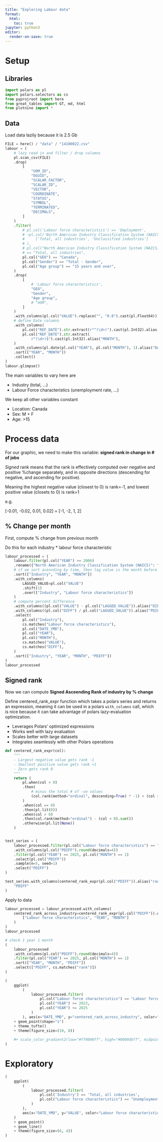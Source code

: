 ```yaml
---
title: "Exploring Labour data"
format: 
  html:
    toc: true
jupyter: python3
editor: 
  render-on-save: true
---
```


# Setup

## Libraries

```python
import polars as pl
import polars.selectors as cs
from pyprojroot import here
from great_tables import GT, md, html
from plotnine import *
```

## Data

Load data lazily because it is 2.5 Gb

```python
FILE = here() / "data" / "14100022.csv"
labour = (
    # lazy read in and filter / drop columns
    pl.scan_csv(FILE)
    .drop(
        [
            "UOM_ID",
            "DGUID",
            "SCALAR_FACTOR",
            "SCALAR_ID",
            "VECTOR",
            "COORDINATE",
            "STATUS",
            "SYMBOL",
            "TERMINATED",
            "DECIMALS",
        ]
    )
    .filter(
        # pl.col('Labour force characteristics') == 'Employment',
        # ~pl.col('North American Industry Classification System (NAICS)').is_in(
        #     ['Total, all industries', 'Unclassified industries']
        # ),
        # pl.col("North American Industry Classification System (NAICS)")
        # == "Total, all industries",
        pl.col("GEO") == "Canada",
        pl.col("Gender") == "Total - Gender",
        pl.col("Age group") == "15 years and over",
    )
    .drop(
        [
            # 'Labour force characteristics',
            "GEO",
            "Gender",
            "Age group",
            # "UOM",
        ]
    )
    .with_columns(pl.col("VALUE").replace("", "0.0").cast(pl.Float64))
    # define Date columns
    .with_columns(
        pl.col("REF_DATE").str.extract(r"^(\d+)").cast(pl.Int32).alias("YEAR"),
        pl.col("REF_DATE").str.extract(
            r"(\d+)$").cast(pl.Int32).alias("MONTH"),
    )
    .with_columns(pl.date(pl.col("YEAR"), pl.col("MONTH"), 1).alias("DATE_YMD"))
    .sort(["YEAR", "MONTH"])
    .collect()
)
labour.glimpse()
```

The main variables to vary here are

- Industry (total, ...)
- Labour Force characteristics (unemployment rate, ...)

We keep all other variables constant

- Location: Canada
- Sex: M + F
- Age: >15

# Process data

For our graphic, we need to make this variable: **signed rank in change in # of jobs**

*Signed* rank means that the rank is effectively computed over negative and positive %change separately, and in opposite directions (descending for negative, and ascending for positive).

Meaning the highest negative value (closest to 0) is rank=-1, and lowest positive value (closets to 0) is rank=1

e.g.

[-0.01, -0.02, 0.01, 0.02] = 
[-1, -2, 1, 2]

## % Change per month

First, compute % change from previous month

Do this for each industry * labour force characteristic

```python
labour_processed = (
    labour.filter(pl.col("YEAR") >= 2006)
    .rename({"North American Industry Classification System (NAICS)": "Industry"})
    # if we sort acesnding by time, then lag value is the month before
    .sort(["Industry", "YEAR", "MONTH"])
    .with_columns(
        LAGGED_VALUE=pl.col("VALUE")
        .shift(1)
        .over(["Industry", "Labour force characteristics"])
    )
    # compute percent difference
    .with_columns((pl.col("VALUE") - pl.col("LAGGED_VALUE")).alias("DIFF"))
    .with_columns((pl.col("DIFF") / pl.col("LAGGED_VALUE")).alias("PDIFF"))
    .select(
        pl.col("Industry"),
        cs.matches("Labour force characteristics"),
        pl.col("DATE_YMD"),
        pl.col("YEAR"),
        pl.col("MONTH"),
        cs.matches("VALUE"),
        cs.matches("DIFF"),
    )
    .sort(["Industry", "YEAR", "MONTH", "PDIFF"])
)
labour_processed
```

## Signed rank

Now we can compute **Signed Asceending Rank of industry by % change**

Define centered_rank_expr function which takes a polars series and returns an expression, meaning it can be used in a polars `with_columns` call, which is nice because it can take advantage of polars lazy-evaluation optimization.

- Leverages Polars' optimized expressions
- Works well with lazy evaluation
- Scales better with large datasets
- Integrates seamlessly with other Polars operations

```python
def centered_rank_expr(col):
    """
    - Largest negative value gets rank -1
    - Smallest positive value gets rank +1
    - Zero gets rank 0
    """
    return (
        pl.when(col < 0)
        .then(
            # minus the total # of -ve values
            (col.rank(method="ordinal", descending=True) * -1) + (col > 0).sum()
        )
        .when(col == 0)
        .then(pl.lit(0))
        .when(col > 0)
        .then(col.rank(method="ordinal") - (col < 0).sum())
        .otherwise(pl.lit(None))
    )


test_series = (
    labour_processed.filter(pl.col("Labour force characteristics") == "Employment")
    .with_columns(pl.col("PDIFF").round(decimals=4))
    .filter(pl.col("YEAR") == 2025, pl.col("MONTH") == 1)
    .select(pl.col("PDIFF"))
    .sample(n=5, seed=1)
    .select("PDIFF")
)

test_series.with_columns(centered_rank_expr(pl.col("PDIFF")).alias("rank")).sort(
    "PDIFF"
)
```


Apply to data

```python
labour_processed = labour_processed.with_columns(
    centered_rank_across_industry=centered_rank_expr(pl.col("PDIFF")).over(
        ["Labour force characteristics", "YEAR", "MONTH"]
    )
)
labour_processed
```


```python
# check 1 year 1 month
(
    labour_processed
    .with_columns(pl.col("PDIFF").round(decimals=4))
    .filter(pl.col("YEAR") == 2025, pl.col("MONTH") == 1)
    .sort(["YEAR", "MONTH", "PDIFF"])
    .select(["PDIFF", cs.matches("rank")])
)
```

```python
(
    ggplot(
        (
            labour_processed.filter(
                pl.col("Labour force characteristics") == "Labour force",
                pl.col("YEAR") >= 2023,
                pl.col("YEAR") <= 2025
            )
        ), aes(x="DATE_YMD", y="centered_rank_across_industry", color="PDIFF"))
    + geom_point(shape="s")
    + theme_tufte()
    + theme(figure_size=(10, 8)) 
    
    #+ scale_color_gradient2(low="#ff0000ff", high="#0000dbff", midpoint=0)
)
```


# Exploratory

```python
(
    ggplot(
        (
            labour_processed.filter(
                pl.col('Industry') == 'Total, all industries',
                pl.col("Labour force characteristics") == "Unemployment rate"
            )
        ),
        aes(x="DATE_YMD", y="VALUE", color="Labour force characteristics"),
    )
    + geom_point()
    + geom_line()
    + theme(figure_size=(6, 4))
)
```